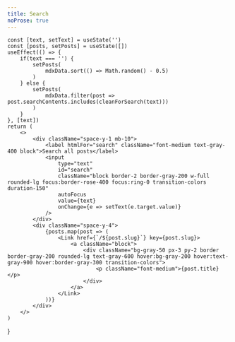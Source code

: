 ```yaml
---
title: Search
noProse: true
---
```



    const [text, setText] = useState('')
    const [posts, setPosts] = useState([])
    useEffect(() => {
        if(text === '') {
            setPosts(
                mdxData.sort(() => Math.random() - 0.5)
            )
        } else {
            setPosts(
                mdxData.filter(post => post.searchContents.includes(cleanForSearch(text)))
            )
        }
    }, [text])
    return (
        <>
            <div className="space-y-1 mb-10">
                <label htmlFor="search" className="font-medium text-gray-400 block">Search all posts</label>
                <input
                    type="text"
                    id="search"
                    className="block border-2 border-gray-200 w-full rounded-lg focus:border-rose-400 focus:ring-0 transition-colors duration-150"
                    autoFocus
                    value={text}
                    onChange={e => setText(e.target.value)}
                />
            </div>
            <div className="space-y-4">
                {posts.map(post => (
                    <Link href={`/${post.slug}`} key={post.slug}>
                        <a className="block">
                            <div className="bg-gray-50 px-3 py-2 border border-gray-200 rounded-lg text-gray-600 hover:bg-gray-200 hover:text-gray-900 hover:border-gray-300 transition-colors">
                                <p className="font-medium">{post.title}</p>
                            </div>
                        </a>
                    </Link>
                ))}
            </div>
        </>
    )
}

<Search />
